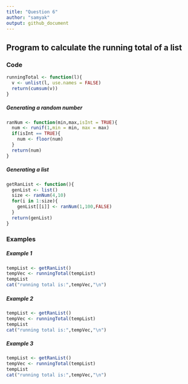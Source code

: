 ```yaml
---
title: "Question 6"
author: "samyak"
output: github_document
---
```


## Program to calculate the running total of a list

### Code
```r
runningTotal <- function(l){
  v <- unlist(l, use.names = FALSE)
  return(cumsum(v))
}
```

##### Generating a random number
```r
ranNum <- function(min,max,isInt = TRUE){
  num <- runif(1,min = min, max = max)
  if(isInt == TRUE){
    num <- floor(num)
  }
  return(num) 
}
```

##### Generating a list
```r
getRanList <- function(){
  genList <- list()
  size <- ranNum(4,10)
  for(i in 1:size){
    genList[[i]] <- ranNum(1,100,FALSE)
  }
  return(genList)
}
```

### Examples

##### Example 1
```r
tempList <- getRanList()
tempVec <- runningTotal(tempList)
tempList
cat("running total is:",tempVec,"\n")
```
##### Example 2
```r
tempList <- getRanList()
tempVec <- runningTotal(tempList)
tempList
cat("running total is:",tempVec,"\n")
```
##### Example 3
```r
tempList <- getRanList()
tempVec <- runningTotal(tempList)
tempList
cat("running total is:",tempVec,"\n")
```